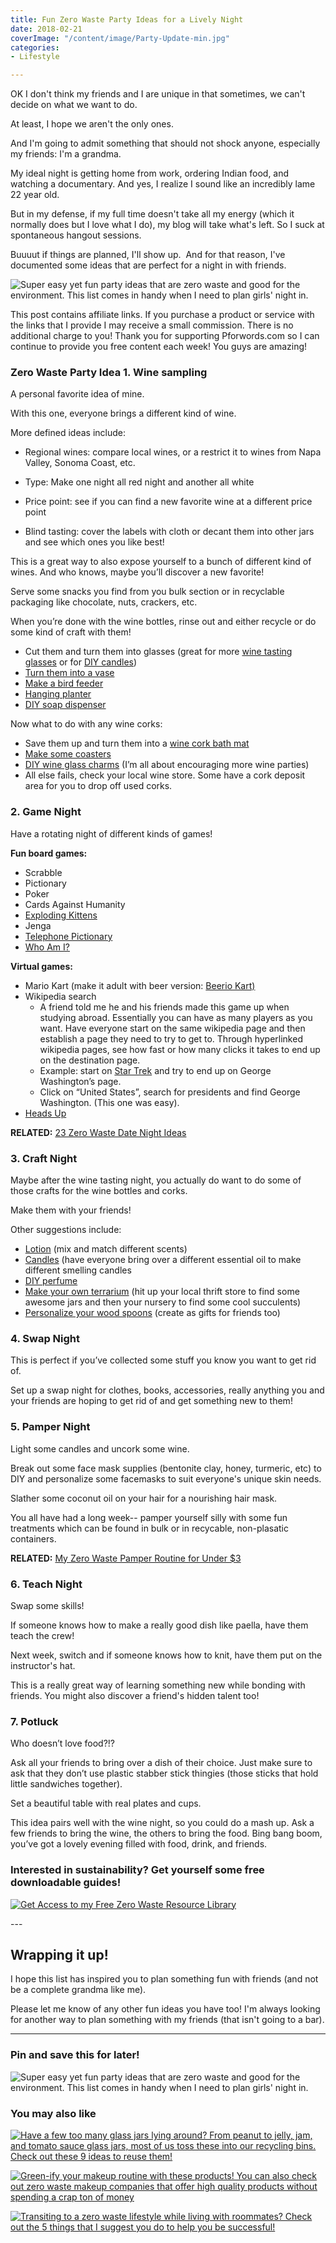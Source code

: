 ```yaml
---
title: Fun Zero Waste Party Ideas for a Lively Night
date: 2018-02-21
coverImage: "/content/image/Party-Update-min.jpg"
categories:
- Lifestyle

---
```

OK I don't think my friends and I are unique in that sometimes, we can't decide on what we want to do.

At least, I hope we aren't the only ones.

And I'm going to admit something that should not shock anyone, especially my friends: I'm a grandma.

My ideal night is getting home from work, ordering Indian food, and watching a documentary. And yes, I realize I sound like an incredibly lame 22 year old.

But in my defense, if my full time doesn't take all my energy (which it normally does but I love what I do), my blog will take what's left. So I suck at spontaneous hangout sessions.

Buuuut if things are planned, I'll show up.  And for that reason, I've documented some ideas that are perfect for a night in with friends.

![Super easy yet fun party ideas that are zero waste and good for the environment. This list comes in handy when I need to plan girls' night in.](images/Party-Update-min-1024x690.jpg)

This post contains affiliate links. If you purchase a product or service with the links that I provide I may receive a small commission. There is no additional charge to you! Thank you for supporting Pforwords.com so I can continue to provide you free content each week! You guys are amazing!

### Zero Waste Party Idea 1. Wine sampling

A personal favorite idea of mine.

With this one, everyone brings a different kind of wine.

More defined ideas include:

- Regional wines: compare local wines, or a restrict it to wines from Napa Valley, Sonoma Coast, etc.

- Type: Make one night all red night and another all white

- Price point: see if you can find a new favorite wine at a different price point
- Blind tasting: cover the labels with cloth or decant them into other jars and see which ones you like best!

This is a great way to also expose yourself to a bunch of different kind of wines. And who knows, maybe you’ll discover a new favorite!

Serve some snacks you find from you bulk section or in recyclable packaging like chocolate, nuts, crackers, etc.

When you’re done with the wine bottles, rinse out and either recycle or do some kind of craft with them!

- Cut them and turn them into glasses (great for more [wine tasting glasses](https://www.artofmanliness.com/2014/02/19/how-to-make-a-drinking-glass-from-a-bottle/) or for [DIY candles](https://lovelygreens.com/wine-bottle-candle-tutorial/))
- [Turn them into a vase](https://www.bybrittanygoldwyn.com/2017/03/10-minute-diys-upcycled-wine-bottle-bud-vase/)
- [Make a bird feeder](https://www.hometalk.com/10163818/how-to-build-a-wine-bottle-bird-feeder)
- [Hanging planter](https://i.pinimg.com/1200x/48/bd/b9/48bdb9fcc8676eab6c3d5fa83cfd84e0.jpg)
- [DIY soap dispenser](http://www.twoityourself.com/2013/07/wine-bottle-crafts-diy-soap-dispenser.html)

Now what to do with any wine corks:

- Save them up and turn them into a [wine cork bath mat](http://www.craftynest.com/2010/03/wine-cork-bath-mat/)
- [Make some coasters](https://www.mom4real.com/make-wine-cork-coasters-tutorial/)
- [DIY wine glass charms](http://cfabbridesigns.com/entertaining/diy-wine-glass-charms/#.VJ8g-DkA) (I’m all about encouraging more wine parties)
- All else fails, check your local wine store. Some have a cork deposit area for you to drop off used corks.

### 2\. Game Night

Have a rotating night of different kinds of games!

**Fun board games:**

- Scrabble
- Pictionary
- Poker
- Cards Against Humanity
- [Exploding Kittens](https://www.explodingkittens.com/)
- Jenga
- [Telephone Pictionary](http://www.greatgroupgames.com/telephone-pictionary.htm)
- [Who Am I?](https://ourpastimes.com/play-who-am-i-party-4510400.html)

**Virtual games:**

- Mario Kart (make it adult with beer version: [Beerio Kart)](https://www.theodysseyonline.com/official-rulebook-beerio-kart)
- Wikipedia search
  - A friend told me he and his friends made this game up when studying abroad. Essentially you can have as many players as you want. Have everyone start on the same wikipedia page and then establish a page they need to try to get to. Through hyperlinked wikipedia pages, see how fast or how many clicks it takes to end up on the destination page.
  - Example: start on [Star Trek](https://en.wikipedia.org/wiki/Star_Trek) and try to end up on George Washington’s page.
  - Click on “United States”, search for presidents and find George Washington. (This one was easy).
- [Heads Up](https://itunes.apple.com/us/app/heads-up/id623592465?mt=8)

**RELATED:** [23 Zero Waste Date Night Ideas](https://pforwords.com/23-zero-waste-date-ideas/)

### 3\. Craft Night

Maybe after the wine tasting night, you actually do want to do some of those crafts for the wine bottles and corks.

Make them with your friends!

Other suggestions include:

- [Lotion](https://wellnessmama.com/3765/homemade-lotion-recipe/) (mix and match different scents)
- [Candles](https://stepstozerowaste.com/tag/candles/) (have everyone bring over a different essential oil to make different smelling candles
- [DIY perfume](https://wellnessmama.com/26194/diy-perfume-recipe/)
- [Make your own terrarium](https://www.apartmenttherapy.com/how-to-make-a-terrarium-139860) (hit up your local thrift store to find some awesome jars and then your nursery to find some cool succulents)
- [Personalize your wood spoons](https://www.thisgrandmaisfun.com/wood-burning-wooden-spoons/) (create as gifts for friends too)

### 4\. Swap Night

This is perfect if you’ve collected some stuff you know you want to get rid of.

Set up a swap night for clothes, books, accessories, really anything you and your friends are hoping to get rid of and get something new to them!

### 5\. Pamper Night

Light some candles and uncork some wine.

Break out some face mask supplies (bentonite clay, honey, turmeric, etc) to DIY and personalize some facemasks to suit everyone's unique skin needs.

Slather some coconut oil on your hair for a nourishing hair mask.

You all have had a long week-- pamper yourself silly with some fun treatments which can be found in bulk or in recycable, non-plasatic containers.

**RELATED:** [My Zero Waste Pamper Routine for Under \$3](https://pforwords.com/zero-waste-pamper-routine/)

### 6\. Teach Night

Swap some skills!

If someone knows how to make a really good dish like paella, have them teach the crew!

Next week, switch and if someone knows how to knit, have them put on the instructor's hat.

This is a really great way of learning something new while bonding with friends. You might also discover a friend's hidden talent too!

### 7\. Potluck

Who doesn’t love food?!?

Ask all your friends to bring over a dish of their choice. Just make sure to ask that they don’t use plastic stabber stick thingies (those sticks that hold little sandwiches together).

Set a beautiful table with real plates and cups.

This idea pairs well with the wine night, so you could do a mash up. Ask a few friends to bring the wine, the others to bring the food. Bing bang boom, you’ve got a lovely evening filled with food, drink, and friends.

### Interested in sustainability? Get yourself some free downloadable guides!

[![Get Access to my Free Zero Waste Resource Library](images/Copy-of-Get-Access-TRAVEL-checklist-min.png)](https://mailchi.mp/be227f5f5cdc/freeresources)

\---

## Wrapping it up!

I hope this list has inspired you to plan something fun with friends (and not be a complete grandma like me).

Please let me know of any other fun ideas you have too! I'm always looking for another way to plan something with my friends (that isn't going to a bar).

---

### Pin and save this for later!

![Super easy yet fun party ideas that are zero waste and good for the environment. This list comes in handy when I need to plan girls' night in.](images/party-min-683x1024.png)

### [](https://pforwords.com/zero-waste-pamper-routine/)[](https://pforwords.com/zero-waste-documentaries-9-documentaries-inspire-live-zero-waste-lifestyle/)You may also like

[![Have a few too many glass jars lying around? From peanut to jelly, jam, and tomato sauce glass jars, most of us toss these into our recycling bins. Check out these 9 ideas to reuse them!](images/glass-jars-1-min-684x1024.png)](https://pforwords.com/how-to-use-old-glass-jars/)

[![Green-ify your makeup routine with these products! You can also check out zero waste makeup companies that offer high quality products without spending a crap ton of money](images/makeup-pin-min-683x1024.jpg)](https://pforwords.com/my-zero-waste-makeup-routine/)

[![Transiting to a zero waste lifestyle while living with roommates? Check out the 5 things that I suggest you do to help you be successful!](images/Roommates-1-min-684x1024.png)](https://pforwords.com/living-zero-waste-with-roommates/)